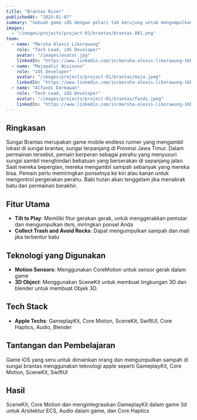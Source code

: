 ```yaml
---
title: "Brantas River"
publishedAt: "2025-01-07"
summary: "Sebuah game iOS dengan pelari tak berujung untuk mengumpulkan sampah di sungai brantas di Indonesia yang penuh dengan sampah, game ini membersihkan sampah dan mengumpulkan barang"
images:
  - "/images/projects/project-01/brantas/brantas.001.png"
team:
  - name: "Marsha Alexis Likorawung"
    role: "Tech Lead, iOS Developer"
    avatar: "/images/avatar.jpg"
    linkedIn: "https://www.linkedin.com/in/marsha-alexis-likorawung-16b13a267/"
  - name: "Majapahit Wisisono"
    role: "iOS Developer"
    avatar: "/images/projects/project-01/brantas/maja.jpeg"
    linkedIn: "https://www.linkedin.com/in/marsha-alexis-likorawung-16b13a267/"
  - name: "Alfandi Darmawan"
    role: "Tech Lead, iOS Developer"
    avatar: "/images/projects/project-01/brantas/fandi.jpeg"
    linkedIn: "https://www.linkedin.com/in/marsha-alexis-likorawung-16b13a267/"
---
```


## Ringkasan

Sungai Brantas merupakan game mobile endless runner yang mengambil lokasi di sungai brantas, sungai terpanjang di Provinsi Jawa Timur.
Dalam permainan tersebut, pemain berperan sebagai perahu yang menyusuri sungai sambil menghindari bebatuan yang berserakan di sepanjang jalan. Saat mereka bepergian, mereka mengambil sampah sebanyak yang mereka bisa.
Pemain perlu memiringkan ponselnya ke kiri atau kanan untuk mengontrol pergerakan perahu. Babi hutan akan tenggelam jika menabrak batu dan permainan berakhir.

## Fitur Utama

- **Tilt to Play**: Memiliki fitur gerakan gerak, untuk menggerakkan pemutar dan mengumpulkan item, miringkan ponsel Anda
- **Collect Trash and Avoid Rocks**: Dapat mengumpulkan sampah dan mati jika terbentur batu

## Teknologi yang Digunakan

- **Motion Sensors**: Menggunakan CoreMotion untuk sensor gerak dalam game
- **3D Object**: Menggunakan SceneKit untuk membuat lingkungan 3D dan blender untuk membuat Objek 3D.

## Tech Stack

- **Apple Techs**: GameplayKit, Core Motion, SceneKit, SwiftUI, Core Haptics, Audio, Blender 

## Tantangan dan Pembelajaran

Game iOS yang seru untuk dimainkan orang dan mengumpulkan sampah di sungai brantas menggunakan teknologi apple seperti GameplayKit, Core Motion, SceneKit, SwiftUI

## Hasil

SceneKit, Core Motion dan mengintegrasikan GameplayKit dalam game 3d untuk Arsitektur ECS, Audio dalam game, dan Core Haptics